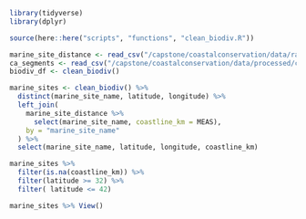 ```r
library(tidyverse)
library(dplyr)

source(here::here("scripts", "functions", "clean_biodiv.R"))

marine_site_distance <- read_csv("/capstone/coastalconservation/data/raw/spatial_data/marine_sites_distance_coast.csv")
ca_segments <- read_csv("/capstone/coastalconservation/data/processed/ca_segments.csv")
biodiv_df <- clean_biodiv()

marine_sites <- clean_biodiv() %>%
  distinct(marine_site_name, latitude, longitude) %>%
  left_join(
    marine_site_distance %>%
      select(marine_site_name, coastline_km = MEAS),
    by = "marine_site_name"
  ) %>%
  select(marine_site_name, latitude, longitude, coastline_km)
```

```r
marine_sites %>% 
  filter(is.na(coastline_km)) %>%
  filter(latitude >= 32) %>%
  filter( latitude <= 42)
```

```r
marine_sites %>% View()
```